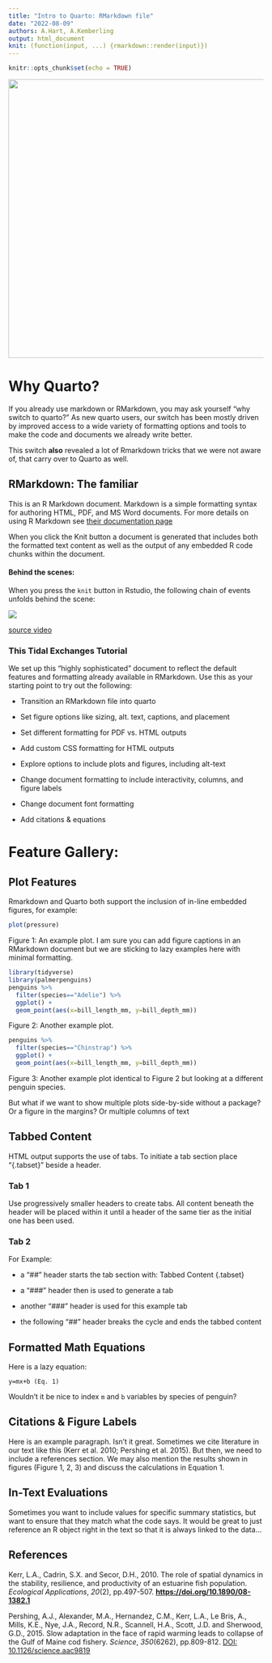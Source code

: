 ```yaml
---
title: "Intro to Quarto: RMarkdown file"
date: "2022-08-09"
authors: A.Hart, A.Kemberling
output: html_document
knit: (function(input, ...) {rmarkdown::render(input)})
---
```


```r
knitr::opts_chunk$set(echo = TRUE)
```

![](https://pbs.twimg.com/media/FZ0ux-gXwAMUF0U.jpg){fig-alt="Twitter post by Jonathan Kitt with the phrase 'Me, still learning Rmarkdown... quarto, quarto everywhere.'" width="551" fig-align="center"}

# Why Quarto?

If you already use markdown or RMarkdown, you may ask yourself "why switch to quarto?" As new quarto users, our switch has been mostly driven by improved access to a wide variety of formatting options and tools to make the code and documents we already write better.

This switch **also** revealed a lot of Rmarkdown tricks that we were not aware of, that carry over to Quarto as well.

## RMarkdown: The familiar

This is an R Markdown document. Markdown is a simple formatting syntax for authoring HTML, PDF, and MS Word documents. For more details on using R Markdown see [their documentation page](http://rmarkdown.rstudio.com)

When you click the Knit button a document is generated that includes both the formatted text content as well as the output of any embedded R code chunks within the document.

#### Behind the scenes:

When you press the `knit` button in Rstudio, the following chain of events unfolds behind the scene:

![](images/paste-00D21510.png)

[source video](https://www.youtube.com/watch?v=yvi5uXQMvu4)


### This Tidal Exchanges Tutorial

We set up this "highly sophisticated" document to reflect the default features and formatting already available in RMarkdown. Use this as your starting point to try out the following:

-   Transition an RMarkdown file into quarto

-   Set figure options like sizing, alt. text, captions, and placement

-   Set different formatting for PDF vs. HTML outputs

-   Add custom CSS formatting for HTML outputs

-   Explore options to include plots and figures, including alt-text

-   Change document formatting to include interactivity, columns, and figure labels

-   Change document font formatting

-   Add citations & equations

# Feature Gallery:


## Plot Features

Rmarkdown and Quarto both support the inclusion of in-line embedded figures, for example:

```r
plot(pressure)
```

Figure 1: An example plot. I am sure you can add figure captions in an RMarkdown document but we are sticking to lazy examples here with minimal formatting.


```r
library(tidyverse)
library(palmerpenguins)
penguins %>%
  filter(species=="Adelie") %>%
  ggplot() +
  geom_point(aes(x=bill_length_mm, y=bill_depth_mm))
```

Figure 2: Another example plot.

```r
penguins %>%
  filter(species=="Chinstrap") %>%
  ggplot() +
  geom_point(aes(x=bill_length_mm, y=bill_depth_mm))
```

Figure 3: Another example plot identical to Figure 2 but looking at a different penguin species.


But what if we want to show multiple plots side-by-side without a package? Or a figure in the margins? Or multiple columns of text


## Tabbed Content {.tabset}

HTML output supports the use of tabs. To initiate a tab section place "{.tabset}" beside a header.

### Tab 1

Use progressively smaller headers to create tabs. All content beneath the header will be placed within it until a header of the same tier as the initial one has been used.


### Tab 2

For Example:

- a "##" header starts the tab section with: Tabbed Content {.tabset}

- a "###" header then is used to generate a tab

- another "###" header is used for this example tab

- the following "##" header breaks the cycle and ends the tabbed content




## Formatted Math Equations

Here is a lazy equation:

`y=mx+b (Eq. 1)`

Wouldn't it be nice to index `m` and `b` variables by species of penguin?


## Citations & Figure Labels
Here is an example paragraph. Isn't it great. Sometimes we cite literature in our text like this (Kerr et al. 2010; Pershing et al. 2015). But then, we need to include a references section. We may also mention the results shown in figures (Figure 1, 2, 3) and discuss the calculations in Equation 1.

## In-Text Evaluations 

Sometimes you want to include values for specific summary statistics, but want to ensure that they match what the code says. It would be great to just reference an R object right in the text so that it is always linked to the data...

## References

Kerr, L.A., Cadrin, S.X. and Secor, D.H., 2010. The role of spatial dynamics in the stability, resilience, and productivity of an estuarine fish population. *Ecological Applications*, *20*(2), pp.497-507. [**https://doi.org/10.1890/08-1382.1**](https://doi.org/10.1890/08-1382.1)

Pershing, A.J., Alexander, M.A., Hernandez, C.M., Kerr, L.A., Le Bris, A., Mills, K.E., Nye, J.A., Record, N.R., Scannell, H.A., Scott, J.D. and Sherwood, G.D., 2015. Slow adaptation in the face of rapid warming leads to collapse of the Gulf of Maine cod fishery. *Science*, *350*(6262), pp.809-812. [DOI: 10.1126/science.aac9819](https://doi.org/10.1126/science.aac9819)
